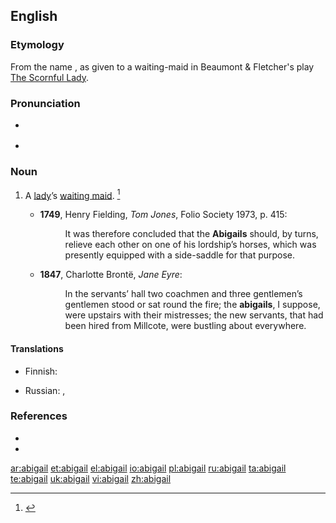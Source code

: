 {{also|Abigail}}
==English==

===Etymology===
From the name {{term|Abigail}}, as given to a waiting-maid in Beaumont & Fletcher's play [[w:The Scornful Lady|The Scornful Lady]].

===Pronunciation===
* {{a|RP}} {{IPA|/ˈa.bɪ.ɡeɪl/}}
* {{a|US}} {{IPA|/ˈa.bɪ.ɡeɪl/}}

===Noun===
{{en-noun}}

# {{obsolete}} A [[lady]]’s [[waiting maid]]. {{defdate|Mid 17<sup>th</sup? century.}}<ref>{{reference-book | last =| first = | authorlink =  | coauthors =  | editor =Brown, Lesley  | others =  | title = The Shorter Oxford English Dictionary | origdate =  | origyear = 1933| origmonth =  | url =  | format =  | accessdate =  | accessyear =  | accessmonth =  | edition = 5th | date =  | year =2003| month =  | publisher =Oxford University Press  | location =Oxford, UK | language =  | id =  | doi = | isbn =978-0-19-860575-7 | lccn = | ol = | pages =4| chapter =  | chapterurl =  | quote =}}</ref>
#* '''1749''', Henry Fielding, ''Tom Jones'', Folio Society 1973, p. 415:
#*: It was therefore concluded that the '''Abigails''' should, by turns, relieve each other on one of his lordship’s horses, which was presently equipped with a side-saddle for that purpose.
#* '''1847''', Charlotte Brontë, ''Jane Eyre'':
#*: In the servants’ hall two coachmen and three gentlemen’s gentlemen stood or sat round the fire; the '''abigails''', I suppose, were upstairs with their mistresses; the new servants, that had been hired from Millcote, were bustling about everywhere.

====Translations====
{{trans-top|lady's waiting-maid}}
* Finnish: {{t-|fi|kamarineito}}
{{trans-mid}}
* Russian: {{t+|ru|горничная|f|tr=górničnaja|sc=Cyrl}}, {{t+|ru|камеристка|f|tr=kamerístka|sc=Cyrl}}
{{trans-bottom}}

===References===
<references/>
* {{R:Century 1911}}
* {{R:Webster 1913}}

[[ar:abigail]]
[[et:abigail]]
[[el:abigail]]
[[io:abigail]]
[[pl:abigail]]
[[ru:abigail]]
[[ta:abigail]]
[[te:abigail]]
[[uk:abigail]]
[[vi:abigail]]
[[zh:abigail]]